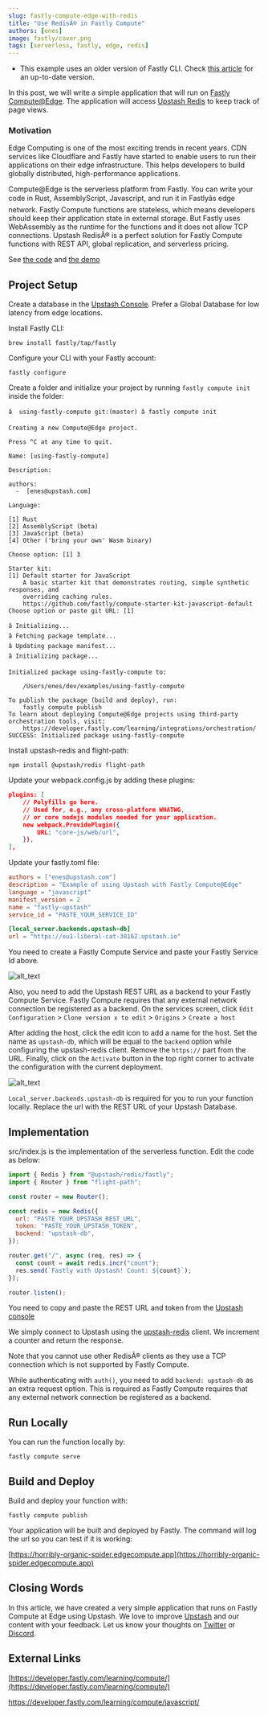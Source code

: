 ```yaml
---
slug: fastly-compute-edge-with-redis
title: "Use RedisÂ® in Fastly Compute"
authors: [enes]
image: fastly/cover.png
tags: [serverless, fastly, edge, redis]
---
```


- This example uses an older version of Fastly CLI. Check [this article](/docs/redis/quickstarts/fastlycompute) for an up-to-date version.

In this post, we will write a simple application that will run on [Fastly Compute@Edge](https://docs.fastly.com/products/compute-at-edge). The application will access [Upstash Redis](https://upstash.com) to keep track of page views.

### Motivation

Edge Computing is one of the most exciting trends in recent years. CDN services like Cloudflare and Fastly have started to enable users to run their applications on their edge infrastructure. This helps developers to build globally distributed, high-performance applications.

Compute@Edge is the serverless platform from Fastly. You can write your code in Rust, AssemblyScript, Javascript, and run it in Fastlyâs edge network. Fastly Compute functions are stateless, which means developers should keep their application state in external storage. But Fastly uses WebAssembly as the runtime for the functions and it does not allow TCP connections. Upstash RedisÂ® is a perfect solution for Fastly Compute functions with REST API, global replication, and serverless pricing.

See [the code](https://github.com/upstash/examples/tree/master/examples/using-fastly-compute) and [the demo](https://horribly-organic-spider.edgecompute.app)

## Project Setup

Create a database in the [Upstash Console](https://console.upstash.com/). Prefer a Global Database for low latency from edge locations.

Install Fastly CLI:

```
brew install fastly/tap/fastly
```

Configure your CLI with your Fastly account:

```
fastly configure
```

Create a folder and initialize your project by running `fastly compute init` inside the folder:

```shell
â  using-fastly-compute git:(master) â fastly compute init

Creating a new Compute@Edge project.

Press ^C at any time to quit.

Name: [using-fastly-compute]

Description:

authors:
  -  [enes@upstash.com]

Language:

[1] Rust
[2] AssemblyScript (beta)
[3] JavaScript (beta)
[4] Other ('bring your own' Wasm binary)

Choose option: [1] 3

Starter kit:
[1] Default starter for JavaScript
    A basic starter kit that demonstrates routing, simple synthetic responses, and
    overriding caching rules.
    https://github.com/fastly/compute-starter-kit-javascript-default
Choose option or paste git URL: [1]

â Initializing...
â Fetching package template...
â Updating package manifest...
â Initializing package...

Initialized package using-fastly-compute to:

	/Users/enes/dev/examples/using-fastly-compute

To publish the package (build and deploy), run:
	fastly compute publish
To learn about deploying Compute@Edge projects using third-party orchestration tools, visit:
	https://developer.fastly.com/learning/integrations/orchestration/
SUCCESS: Initialized package using-fastly-compute

```

Install upstash-redis and flight-path:

```
npm install @upstash/redis flight-path
```

Update your webpack.config.js by adding these plugins:

```json
plugins: [
    // Polyfills go here.
    // Used for, e.g., any cross-platform WHATWG,
    // or core nodejs modules needed for your application.
    new webpack.ProvidePlugin({
        URL: "core-js/web/url",
    }),
],
```

Update your fastly.toml file:

```toml
authors = ["enes@upstash.com"]
description = "Example of using Upstash with Fastly Compute@Edge"
language = "javascript"
manifest_version = 2
name = "fastly-upstash"
service_id = "PASTE_YOUR_SERVICE_ID"

[local_server.backends.upstash-db]
url = "https://eu1-liberal-cat-30162.upstash.io"
```

You need to create a Fastly Compute Service and paste your Fastly Service Id above.

![alt_text](/blog/fastly/serviceid.png "image_tooltip")

Also, you need to add the Upstash REST URL as a backend to your Fastly Compute Service. Fastly Compute requires that any external network connection be registered as a backend. On the services screen, click `Edit Configuration` > `Clone version x to edit` > `Origins` > `Create a host`

After adding the host, click the edit icon to add a name for the host. Set the name as `upstash-db`, which will be equal to the `backend` option while configuring the upstash-redis client. Remove the `https://` part from the URL. Finally, click on the `Activate` button in the top right corner to activate the configuration with the current deployment.

![alt_text](/blog/fastly/edithost.png "image_tooltip")

`Local_server.backends.upstash-db` is required for you to run your function locally. Replace the url with the REST URL of your Upstash Database.

## Implementation

src/index.js is the implementation of the serverless function. Edit the code as below:

```javascript
import { Redis } from "@upstash/redis/fastly";
import { Router } from "flight-path";

const router = new Router();

const redis = new Redis({
  url: "PASTE_YOUR_UPSTASH_REST_URL",
  token: "PASTE_YOUR_UPSTASH_TOKEN",
  backend: "upstash-db",
});

router.get("/", async (req, res) => {
  const count = await redis.incr("count");
  res.send(`Fastly with Upstash! Count: ${count}`);
});

router.listen();
```

You need to copy and paste the REST URL and token from the [Upstash console](https://console.upstash.com)

We simply connect to Upstash using the [upstash-redis](https://github.com/upstash/upstash-redis) client. We increment a counter and return the response.

Note that you cannot use other RedisÂ® clients as they use a TCP connection which is not supported by Fastly Compute.

While authenticating with `auth()`, you need to add `backend: upstash-db` as an extra request option. This is required as Fastly Compute requires that any external network connection be registered as a backend.

## Run Locally

You can run the function locally by:

```
fastly compute serve
```

## Build and Deploy

Build and deploy your function with:

```
fastly compute publish
```

Your application will be built and deployed by Fastly. The command will log the url so you can test if it is working:

[https://horribly-organic-spider.edgecompute.app](https://horribly-organic-spider.edgecompute.app)

## Closing Words

In this article, we have created a very simple application that runs on Fastly Compute at Edge using Upstash. We love to improve [Upstash](https://upstash.com) and our content with your feedback. Let us know your thoughts on [Twitter](https://twitter.com/upstash) or [Discord](https://discord.gg/w9SenAtbme).

## External Links

[https://developer.fastly.com/learning/compute/](https://developer.fastly.com/learning/compute/)

https://developer.fastly.com/learning/compute/javascript/
